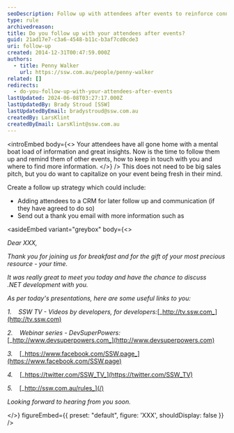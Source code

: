 ```yaml
---
seoDescription: Follow up with attendees after events to reinforce connections and provide valuable resources.
type: rule
archivedreason:
title: Do you follow up with your attendees after events?
guid: 21ad17e7-c3a6-4548-b11c-b3af7cd0cde3
uri: follow-up
created: 2014-12-31T00:47:59.000Z
authors:
  - title: Penny Walker
    url: https://ssw.com.au/people/penny-walker
related: []
redirects:
  - do-you-follow-up-with-your-attendees-after-events
lastUpdated: 2024-06-08T03:27:17.000Z
lastUpdatedBy: Brady Stroud [SSW]
lastUpdatedByEmail: bradystroud@ssw.com.au
createdBy: LarsKlint
createdByEmail: LarsKlint@ssw.com.au
---
```


<introEmbed
  body={<>
Your attendees have all gone home with a mental boat load of information and great insights. Now is the time to follow them up and remind them of other events, how to keep in touch with you and where to find more information.
  </>}
/>
This does not need to be big sales pitch, but you do want to capitalize on your event being fresh in their mind.

Create a follow up strategy which could include:

- Adding attendees to a CRM for later follow up and communication (if they have agreed to do so)
- Send out a thank you email with more information such as

<asideEmbed
  variant="greybox"
  body={<>
    
_Dear XXX,_

_Thank you for joining us for breakfast and for the gift of your most precious resource - your time._

_It was really great to meet you today and have the chance to discuss .NET development with you._

_As per today's presentations, here are some useful links to you:_

*1.*    _SSW TV - Videos by developers, for developers:_[_http://tv.ssw.com_](http://tv.ssw.com)

*2.*    _Webinar series - DevSuperPowers:_[_http://www.devsuperpowers.com_](http://www.devsuperpowers.com)

*3.*    [_https://www.facebook.com/SSW.page_](https://www.facebook.com/SSW.page)

*4.*    [_https://twitter.com/SSW_TV_](https://twitter.com/SSW_TV)

*5.*    [_http://ssw.com.au/rules_](/)

_Looking forward to hearing from you soon._

  </>}
  figureEmbed={{
    preset: "default",
    figure: 'XXX',
    shouldDisplay: false
  }}
/>
